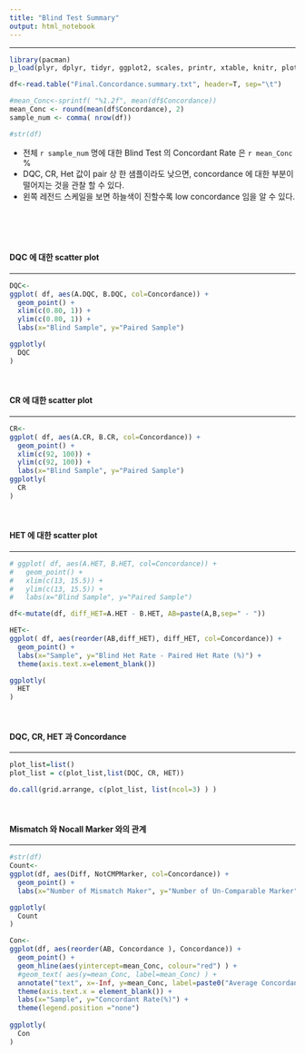 ```yaml
---
title: "Blind Test Summary"
output: html_notebook
---
```


***

```r

library(pacman)
p_load(plyr, dplyr, tidyr, ggplot2, scales, printr, xtable, knitr, plotly, gridExtra, reshape2)

df<-read.table("Final.Concordance.summary.txt", header=T, sep="\t")

#mean_Conc<-sprintf( "%1.2f", mean(df$Concordance))
mean_Conc <- round(mean(df$Concordance), 2)
sample_num <- comma( nrow(df))

#str(df)

```
  
* 전체 `r sample_num` 명에 대한  Blind Test 의 Concordant Rate 은 `r mean_Conc` %
* DQC, CR, Het 값이 pair 상 한 샘플이라도 낮으면, concordance 에 대한 부분이 떨어지는 것을 관찰 할 수 있다.  
* 왼쪽 레전드 스케일을 보면 하늘색이 진할수록 low concordance 임을 알 수 있다.  
  <br><br><br><br>
  
    
#### **DQC 에 대한 scatter plot**  
***
```r

DQC<-
ggplot( df, aes(A.DQC, B.DQC, col=Concordance)) +
  geom_point() +
  xlim(c(0.80, 1)) + 
  ylim(c(0.80, 1)) + 
  labs(x="Blind Sample", y="Paired Sample")

ggplotly(
  DQC
)
```

<br>

#### **CR 에 대한 scatter plot**
***
```r

CR<-
ggplot( df, aes(A.CR, B.CR, col=Concordance)) +
  geom_point() +
  xlim(c(92, 100)) + 
  ylim(c(92, 100)) +
  labs(x="Blind Sample", y="Paired Sample")
ggplotly(
  CR
)
```

<br>

#### **HET 에 대한 scatter plot**
***
```r

# ggplot( df, aes(A.HET, B.HET, col=Concordance)) +
#   geom_point() +
#   xlim(c(13, 15.5)) + 
#   ylim(c(13, 15.5)) +
#   labs(x="Blind Sample", y="Paired Sample")

df<-mutate(df, diff_HET=A.HET - B.HET, AB=paste(A,B,sep=" - "))

HET<-
ggplot( df, aes(reorder(AB,diff_HET), diff_HET, col=Concordance)) + 
  geom_point() + 
  labs(x="Sample", y="Blind Het Rate - Paired Het Rate (%)") +
  theme(axis.text.x=element_blank())

ggplotly(
  HET
)

```

<br> 

#### **DQC, CR, HET 과 Concordance**
***
```r
plot_list=list()
plot_list = c(plot_list,list(DQC, CR, HET))

do.call(grid.arrange, c(plot_list, list(ncol=3) ) )

```

<br>

#### **Mismatch 와 Nocall Marker 와의 관계**
***
```r
#str(df)
Count<-
ggplot(df, aes(Diff, NotCMPMarker, col=Concordance)) + 
  geom_point() + 
  labs(x="Number of Mismatch Maker", y="Number of Un-Comparable Marker")

ggplotly(
  Count
)

```

```r

Con<-
ggplot(df, aes(reorder(AB, Concordance ), Concordance)) +
  geom_point() + 
  geom_hline(aes(yintercept=mean_Conc, colour="red") ) +
  #geom_text( aes(y=mean_Conc, label=mean_Conc) ) +
  annotate("text", x=-Inf, y=mean_Conc, label=paste0("Average Concordant Rate : ", mean_Conc), size=4, hjust=-.1, vjust=-.5, colour="red") +
  theme(axis.text.x = element_blank()) + 
  labs(x="Sample", y="Concordant Rate(%)") +
  theme(legend.position ="none")
  
ggplotly(
  Con
)
```

